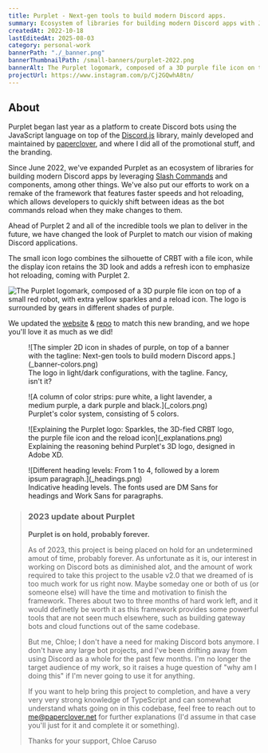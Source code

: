 ```yaml
---
title: Purplet - Next-gen tools to build modern Discord apps.
summary: Ecosystem of libraries for building modern Discord apps with JavaScript, made by my friend Chloe and I.
createdAt: 2022-10-18
lastEditedAt: 2025-08-03
category: personal-work
bannerPath: "./_banner.png"
bannerThumbnailPath: /small-banners/purplet-2022.png
bannerAlt: The Purplet logomark, composed of a 3D purple file icon on top of a small red robot, with extra yellow sparkles and a reload icon. The logo is surrounded by gears in different shades of purple.
projectUrl: https://www.instagram.com/p/Cj2GQwhA8tn/
---
```


## About

Purplet began last year as a platform to create Discord bots using the JavaScript language on top of the [Discord.js](https://discord.js.org/) library, mainly developed and maintained by [paperclover](https://papercllover.net), and where I did all of the promotional stuff, and the branding.

Since June 2022, we've expanded Purplet as an ecosystem of libraries for building modern Discord apps by leveraging [Slash Commands](https://discord.com/blog/slash-commands-permissions-discord-apps-bots) and components, among other things. We've also put our efforts to work on a remake of the framework that features faster speeds and hot reloading, which allows developers to quickly shift between ideas as the bot commands reload when they make changes to them.

Ahead of Purplet 2 and all of the incredible tools we plan to deliver in the future, we have changed the look of Purplet to match our vision of making Discord applications.

The small icon logo combines the silhouette of CRBT with a file icon, while the display icon retains the 3D look and adds a refresh icon to emphasize hot reloading, coming with Purplet 2.

![The Purplet logomark, composed of a 3D purple file icon on top of a small red robot, with extra yellow sparkles and a reload icon. The logo is surrounded by gears in different shades of purple.](_banner.png)

We updated the [website](https://purplet.js.org) & [repo](https://github.com/CRBT-Team/Purplet) to match this new branding, and we hope you'll love it as much as we did!

<figure>
![The simpler 2D icon in shades of purple, on top of a banner with the tagline: Next-gen tools to build modern Discord apps.](_banner-colors.png)

<figcaption>
  The logo in light/dark configurations, with the tagline. Fancy, isn't it?
</figcaption>
</figure>

<figure>
![A column of color strips: pure white, a light lavender, a medium purple, a dark purple and black.](_colors.png)

<figcaption>
  Purplet's color system, consisting of 5 colors.
</figcaption>
</figure>

<figure>
![Explaining the Purplet logo: Sparkles, the 3D-fied CRBT logo, the purple file icon and the reload icon](_explanations.png)

<figcaption>
  Explaining the reasoning behind Purplet's 3D logo, designed in Adobe XD.
</figcaption>
</figure>

<figure>
![Different heading levels: From 1 to 4, followed by a lorem ipsum paragraph.](_headings.png)

<figcaption>
  Indicative heading levels. The fonts used are DM Sans for headings and Work Sans for paragraphs.
</figcaption>
</figure>

> ### 2023 update about Purplet
>
> **Purplet is on hold, probably forever.**
>
> As of 2023, this project is being placed on hold for an undetermined amout of time, probably forever. As unfortunate as it is, our interest in working on Discord bots as diminished alot, and the amount of work required to take this project to the usable v2.0 that we dreamed of is too much work for us right now. Maybe someday one or both of us (or someone else) will have the time and motivation to finish the framework. Theres about two to three months of hard work left, and it would definetly be worth it as this framework provides some powerful tools that are not seen much elsewhere, such as building gateway bots and cloud functions out of the same codebase.
>
> But me, Chloe; I don't have a need for making Discord bots anymore. I don't have any large bot projects, and I've been drifting away from using Discord as a whole for the past few months. I'm no longer the target audience of my work, so it raises a huge question of "why am I doing this" if I'm never going to use it for anything.
>
> If you want to help bring this project to completion, and have a very very very strong knowledge of TypeScript and can somewhat understand whats going on in this codebase, feel free to reach out to me@paperclover.net for further explanations (I'd assume in that case you'll just for it and complete it or something).
>
> Thanks for your support,
> Chloe Caruso
